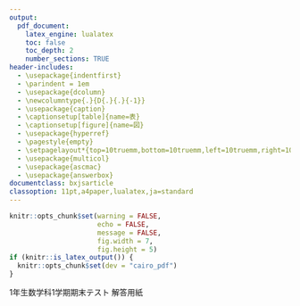 ```yaml
---
output:
  pdf_document:
    latex_engine: lualatex
    toc: false
    toc_depth: 2
    number_sections: TRUE
header-includes:
  - \usepackage{indentfirst}
  - \parindent = 1em
  - \usepackage{dcolumn}
  - \newcolumntype{.}{D{.}{.}{-1}}
  - \usepackage{caption}
  - \captionsetup[table]{name=表}
  - \captionsetup[figure]{name=図}
  - \usepackage{hyperref}
  - \pagestyle{empty}
  - \setpagelayout*{top=10truemm,bottom=10truemm,left=10truemm,right=10truemm}
  - \usepackage{multicol}
  - \usepackage{ascmac}
  - \usepackage{answerbox}
documentclass: bxjsarticle
classoption: 11pt,a4paper,lualatex,ja=standard
---
```

```r
knitr::opts_chunk$set(warning = FALSE, 
                      echo = FALSE, 
                      message = FALSE,
                      fig.width = 7,
                      fig.height = 5)
if (knitr::is_latex_output()) {
  knitr::opts_chunk$set(dev = "cairo_pdf")
}
```
\renewcommand{\thefootnote}{}
\newcounter{kaunta}
\renewcommand{\thekaunta}{\arabic{kaunta}}
\newcommand{\kaunta}{\refstepcounter{kaunta}%
\thekaunta}
\def\question{\noindent\fbox{\large\makebox[1em]{\text{\kaunta}}} \hspace{1pt}}
\newcounter{skaunta}
\renewcommand{\theskaunta}{\arabic{skaunta}}
\newcommand{\skaunta}{\refstepcounter{skaunta}%
\theskaunta}
\def\squestion{(\text{\skaunta})\hspace{2.5pt}}
\newcommand{\maru}[1]{\raise0.2ex\hbox{\textcircled{\scriptsize{#1}}}}

\answerbox{Swidth=10mm}

\large
1年生数学科1学期期末テスト 解答用紙

\begin{flushright}
組(\hspace{5mm})\hspace{1pt}番号(\hspace{5mm})\hspace{1pt}名前(\hspace{50mm})
\end{flushright}

\hrule

\begin{ansbox}
\pbox[3]{26}
\end{ansbox}

\begin{ansbox}
\pbox*{1}
\end{ansbox}

\begin{ansbox}
\sxchg{(1)}{\text{\maru{1}}}
\sxchg{(2)}{\text{\maru{2}}}
\sxchg{(3)}{\text{\maru{3}}}
\pbox{3}
\end{ansbox}

\begin{ansbox}
\pbox*{2}
\ptxt{1}{l}{もっとも大きくなるもの}
\ptxt{2}{l}{もっとも小さくなるもの}
\end{ansbox}


\begin{ansbox}
\pbox{3}
\end{ansbox}

\begin{multicols}{2}
\begin{ansbox}
\pbox*{1}
\end{ansbox}

\columnbreak

\begin{ansbox}
\pbox*{1}
\end{ansbox}

\end{multicols}

\begin{ansbox}
\sxchg{(1)}{\text{\maru{1}}}
\sxchg{(2)}{\text{\maru{2}}}
\sxchg{(3)}{\text{\maru{3}}}
\pbox{3}
\end{ansbox}

\begin{flushright}
\begin{tabular}{@{}r}
\begin{tikzpicture}
  \draw (-.5, 0) rectangle (2.5, 2);
  \draw (2.5, 0) rectangle (5.5, 2);
  \draw (5.5, 0) rectangle (9, 2);
  \draw (1, -0.3) node[inner sep=1pt, fill=white]{知・技};
  \draw (4, -0.3) node[inner sep=1pt, fill=white]{思・判・表};
  \draw (7.2, -0.3) node[inner sep=1pt, fill=white]{合計};
\end{tikzpicture}
\end{tabular}
\end{flushright}


